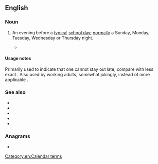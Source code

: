 ==English==

===Noun===
{{en-noun}}

# An evening before a [[typical]] [[school day]]; [[normal]]ly a Sunday, Monday, Tuesday, Wednesday or Thursday night.
#: {{syn|en|worknight}}
#: {{ux|en|Jamie has to go to bed at 9:00 on '''school nights''', but on Friday and Saturday he gets to stay up as late as he wants.}}
#* {{quote-av|en|title=Buffy the Vampire Slayer|year=1992|writer=Joss Whedon|actor=Kristy Swanson|role=Buffy|passage=I can't believe I'm doing this. I can't believe I'm in a graveyard with a strange man hunting for vampires on a '''school night'''.}}

====Usage notes====
Primarily used to indicate that one cannot stay out late; compare with less exact {{m|en|weeknight}}. Also used by working adults, somewhat jokingly, instead of more applicable {{m|en|worknight}}.

===See also===
* {{l|en|schoolday}}
* {{l|en|weekday}}
* {{l|en|weekend night}}
* {{l|en|weeknight}}
* {{l|en|worknight}}

===Anagrams===
* {{anagrams|en|a=cghhilnoost|night school|nightschool}}

[[Category:en:Calendar terms]]